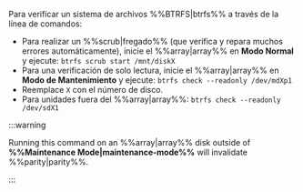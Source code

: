 Para verificar un sistema de archivos %%BTRFS|btrfs%% a través de la línea de comandos:

- Para realizar un %%scrub|fregado%% (que verifica y repara muchos errores automáticamente), inicie el %%array|array%% en **Modo Normal** y ejecute: `btrfs scrub start /mnt/diskX`
- Para una verificación de solo lectura, inicie el %%array|array%% en **Modo de Mantenimiento** y ejecute: `btrfs check --readonly /dev/mdXp1`
- Reemplace `X` con el número de disco.
- Para unidades fuera del %%array|array%%: `btrfs check --readonly /dev/sdX1`

:::warning

Running this command on an %%array|array%% disk outside of **%%Maintenance Mode|maintenance-mode%%** will invalidate %%parity|parity%%.

:::
